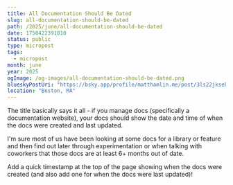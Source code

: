 ```yaml
---
title: All Documentation Should Be Dated
slug: all-documentation-should-be-dated
path: /2025/june/all-documentation-should-be-dated
date: 1750422391010
status: public
type: micropost
tags:
  - micropost
month: june
year: 2025
ogImage: /og-images/all-documentation-should-be-dated.png
blueskyPostUri: "https://bsky.app/profile/matthamlin.me/post/3ls22jksebk2n"
location: "Boston, MA"
---
```


The title basically says it all - if you manage docs (specifically a documentation website), your docs should show the date and time of when the docs were created and last updated.

I'm sure most of us have been looking at some docs for a library or feature and then find out later through experimentation or when talking with coworkers that those docs are at least 6+ months out of date.

Add a quick timestamp at the top of the page showing when the docs were created (and also add one for when the docs were last updated)!